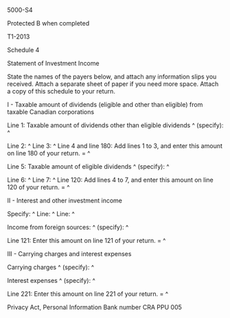 ﻿5000-S4 
 
Protected B when completed 
 
T1-2013 
 
Schedule 4 
 
Statement of Investment Income 
 
State the names of the payers below, and attach any information slips you 
received. Attach a separate sheet of paper if you need more space. Attach a 
copy of this schedule to your return. 
 
I - Taxable amount of dividends (eligible and other than eligible) from 
taxable Canadian corporations 
 
Line 1: Taxable amount of dividends other than eligible dividends ^
(specify): ^
 
Line 2: ^
Line 3: ^
Line 4 and line 180: Add lines 1 to 3, and enter this amount on line 180 of 
your return. = ^
 
Line 5: Taxable amount of eligible dividends ^
(specify): ^
 
Line 6: ^
Line 7: ^
Line 120: Add lines 4 to 7, and enter this amount on line 120 of your return. 
= ^
 
II - Interest and other investment income 
 
Specify: ^
Line: ^
Line: ^
 
Income from foreign sources: ^
(specify): ^
 
Line 121: Enter this amount on line 121 of your return. = ^
 
III - Carrying charges and interest expenses 
 
Carrying charges ^
(specify): ^
 
Interest expenses ^
(specify): ^
 
Line 221: Enter this amount on line 221 of your return. = ^
 
Privacy Act, Personal Information Bank number CRA PPU 005
